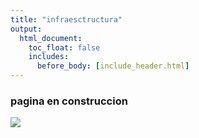 ---
title: "infraesctructura"
output:
  html_document:
    toc_float: false
    includes:
      before_body: [include_header.html]
---

### pagina en construccion 
<img class="imageFour" src="images/band4.png"/>